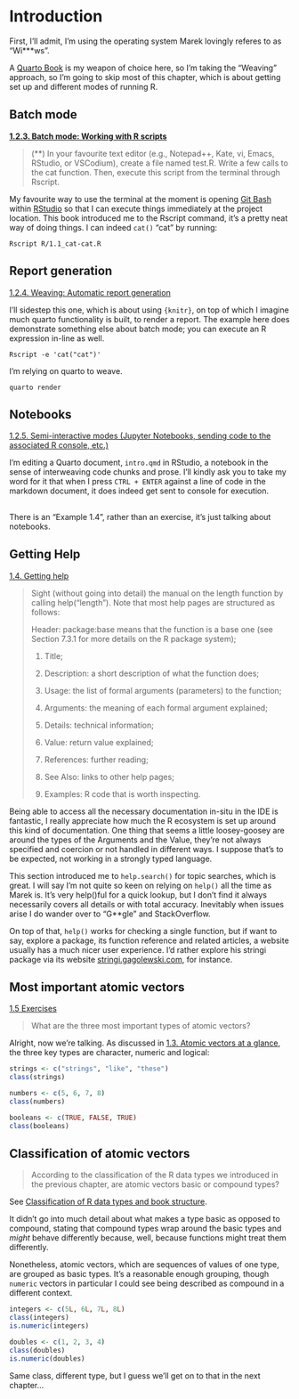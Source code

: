 # Introduction

First, I'll admit, I'm using the operating system Marek lovingly referes to as "Wi\*\*\*ws". 

A [Quarto Book](https://quarto.org/docs/books/) is my weapon of choice here, so I'm taking the "Weaving" approach, so I'm going to skip most of this chapter, which is about getting set up and different modes of running R.

## Batch mode

[**1.2.3. Batch mode: Working with R scripts**](https://deepr.gagolewski.com/chapter/110-basics.html#batch-mode-working-with-r-scripts)

> (\*\*) In your favourite text editor (e.g., Notepad++, Kate, vi, Emacs, RStudio, or VSCodium), create a file named test.R. Write a few calls to the cat function. Then, execute this script from the terminal through Rscript.

My favourite way to use the terminal at the moment is opening [Git Bash](https://gitforwindows.org/) within [RStudio](https://posit.co/download/rstudio-desktop/) so that I can execute things immediately at the project location. This book introduced me to the Rscript command, it's a pretty neat way of doing things. I can indeed `cat()` "cat" by running:

```
Rscript R/1.1_cat-cat.R
```

## Report generation

[1.2.4. Weaving: Automatic report generation](https://deepr.gagolewski.com/chapter/110-basics.html#weaving-automatic-report-generation)

I'll sidestep this one, which is about using `{knitr}`, on top of which I imagine much quarto functionality is built, to render a report. The example here does demonstrate something else about batch mode; you can execute an R expression in-line as well.
    
```
Rscript -e 'cat("cat")'
```

I'm relying on quarto to weave.

```         
quarto render
```

## Notebooks

[1.2.5. Semi-interactive modes (Jupyter Notebooks, sending code to the associated R console, etc.)](https://deepr.gagolewski.com/chapter/110-basics.html#weaving-automatic-report-generation)

I'm editing a Quarto document, `intro.qmd` in RStudio, a notebook in the sense of interweaving code chunks and prose. I'll kindly ask you to take my word for it that when I press `CTRL + ENTER` against a line of code in the markdown document, it does indeed get sent to console for execution.

##

There is an "Example 1.4", rather than an exercise, it's just talking about notebooks.

## Getting Help

[1.4. Getting help](https://deepr.gagolewski.com/chapter/110-basics.html#exercises)

> Sight (without going into detail) the manual on the length function by calling help("length"). Note that most help pages are structured as follows:
>
> Header: package:base means that the function is a base one (see Section 7.3.1 for more details on the R package system);
>
> 1.  Title;
>
> 2.  Description: a short description of what the function does;
>
> 3.  Usage: the list of formal arguments (parameters) to the function;
>
> 4.  Arguments: the meaning of each formal argument explained;
>
> 5.  Details: technical information;
>
> 6.  Value: return value explained;
>
> 7.  References: further reading;
>
> 8.  See Also: links to other help pages;
>
> 9.  Examples: R code that is worth inspecting.

Being able to access all the necessary documentation in-situ in the IDE is fantastic, I really appreciate how much the R ecosystem is set up around this kind of documentation. One thing that seems a little loosey-goosey are around the types of the Arguments and the Value, they're not always specified and coercion or not handled in different ways. I suppose that's to be expected, not working in a strongly typed language. 

This section introduced me to `help.search()` for topic searches, which is great. I will say I'm not quite so keen on relying on `help()` all the time as Marek is. It's very help()ful for a quick lookup, but I don't find it always necessarily covers all details or with total accuracy. Inevitably when issues arise I do wander over to "G**gle" and StackOverflow. 

On top of that, `help()` works for checking a single function, but if want to say, explore a package, its function reference and related articles, a website usually has a much nicer user experience. I'd rather explore his stringi package via its website [stringi.gagolewski.com](https://stringi.gagolewski.com "stringi website"), for instance.

## Most important atomic vectors

[1.5 Exercises](https://deepr.gagolewski.com/chapter/110-basics.html#exercises)

> What are the three most important types of atomic vectors?

Alright, now we're talking. As discussed in [1.3. Atomic vectors at a glance](https://deepr.gagolewski.com/chapter/110-basics.html#atomic-vectors-at-a-glance), the three key types are character, numeric and logical:

```r
strings <- c("strings", "like", "these")
class(strings)

numbers <- c(5, 6, 7, 8)
class(numbers)

booleans <- c(TRUE, FALSE, TRUE)
class(booleans)
```

## Classification of atomic vectors

> According to the classification of the R data types we introduced in the previous chapter, are atomic vectors basic or compound types?

See [Classification of R data types and book structure](https://deepr.gagolewski.com/chapter/000-preface.html#classification-of-r-data-types-and-book-structure).

It didn't go into much detail about what makes a type basic as opposed to compound, stating that compound types wrap around the basic types and *might* behave differently because, well, because functions might treat them differently. 

Nonetheless, atomic vectors, which are sequences of values of one type, are grouped as basic types. It's a reasonable enough grouping, though `numeric` vectors in particular I could see being described as compound in a different context.

```r
integers <- c(5L, 6L, 7L, 8L)
class(integers)
is.numeric(integers)

doubles <- c(1, 2, 3, 4)
class(doubles)
is.numeric(doubles)
```

Same class, different type, but I guess we'll get on to that in the next chapter...